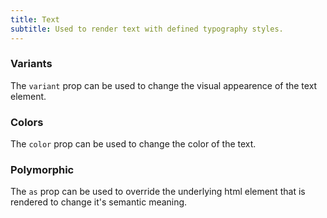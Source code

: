 ```yaml
---
title: Text
subtitle: Used to render text with defined typography styles.
---
```


<ComponentPreview name="text" />

### Variants

The `variant` prop can be used to change the visual appearence of the text element.

<ComponentPreview name="text-variants" />

### Colors 

The `color` prop can be used to change the color of the text.

<ComponentPreview name="text-colors" />

### Polymorphic

The `as` prop can be used to override the underlying html element that is rendered to change it's semantic meaning.

<ComponentPreview name="text-polymorphic" />